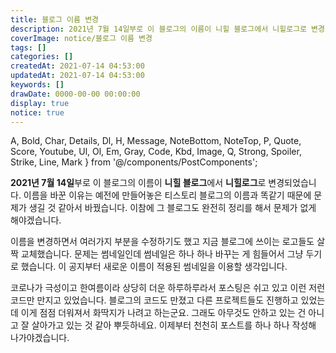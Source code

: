 ```yaml
---
title: 블로그 이름 변경
description: 2021년 7월 14일부로 이 블로그의 이름이 니힐 블로그에서 니힐로그로 변경되었습니다. 이름을 바꾼 이유는 예전에 만들어놓은 티스토리 블로그의 이름과 똑같기 때문에 문제가 생길 것 같아서 바꿨습니다. 이참에 그 블로그도 완전히 정리를 해서 문제가 없게 해야겠습니다. 이름을 변경하면서 여러가지 부분을 수정하기도 했고 지금 블로그에 쓰이는 로고들도 살짝 교체했습니다. 문제는 썸네일인데 썸네일은 하나 하나 바꾸는 게 힘들어서 그냥 두기로 했습니다. 이 공지부터 새로운 이름이 적용된 썸네일을 이용할 생각입니다.
coverImage: notice/블로그 이름 변경
tags: []
categories: []
createdAt: 2021-07-14 04:53:00
updatedAt: 2021-07-14 04:53:00
keywords: []
drawDate: 0000-00-00 00:00:00
display: true
notice: true
---
```


  A, Bold, Char, Details, Dl, H, Message, NoteBottom, NoteTop, P,
  Quote, Score, Youtube, Ul, Ol, Em, Gray, Code, Kbd, Image,
  Q, Strong, Spoiler, Strike, Line, Mark
} from '@/components/PostComponents';

**2021년 7월 14일**부로 이 블로그의 이름이 **니힐 블로그**에서 **니힐로그**로 변경되었습니다. 이름을 바꾼 이유는 예전에 만들어놓은 티스토리 블로그의 이름과 똑같기 때문에 문제가 생길 것 같아서 바꿨습니다. 이참에 그 블로그도 완전히 정리를 해서 문제가 없게 해야겠습니다.

이름을 변경하면서 여러가지 부분을 수정하기도 했고 지금 블로그에 쓰이는 로고들도 살짝 교체했습니다. 문제는 썸네일인데 썸네일은 하나 하나 바꾸는 게 힘들어서 그냥 두기로 했습니다. 이 공지부터 새로운 이름이 적용된 썸네일을 이용할 생각입니다.

코로나가 극성이고 한여름이라 상당히 더운 하루하루라서 포스팅은 쉬고 있고 이런 저런 코드만 만지고 있었습니다. 블로그의 코드도 만졌고 다른 프로젝트들도 진행하고 있었는데 이게 점점 더워져서 화딱지가 나려고 하는군요. 그래도 아무것도 안하고 있는 건 아니고 잘 살아가고 있는 것 같아 뿌듯하네요. 이제부터 천천히 포스트를 하나 하나 작성해 나가야겠습니다.